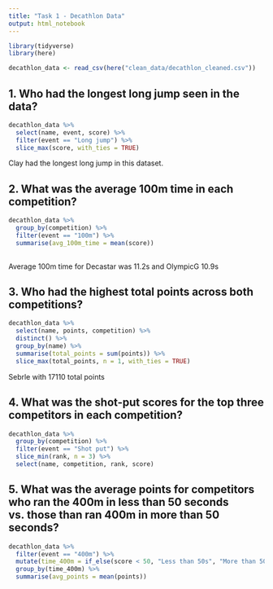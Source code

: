 ```yaml
---
title: "Task 1 - Decathlon Data"
output: html_notebook
---
```



```r
library(tidyverse)
library(here)
```

```r
decathlon_data <- read_csv(here("clean_data/decathlon_cleaned.csv"))
```


## 1. Who had the longest long jump seen in the data?

```r
decathlon_data %>%
  select(name, event, score) %>%
  filter(event == "Long jump") %>%
  slice_max(score, with_ties = TRUE)
```
Clay had the longest long jump in this dataset.


## 2. What was the average 100m time in each competition?

```r
decathlon_data %>%
  group_by(competition) %>%
  filter(event == "100m") %>%
  summarise(avg_100m_time = mean(score))
  
```
Average 100m time for Decastar was 11.2s and OlympicG 10.9s


## 3. Who had the highest total points across both competitions?

```r
decathlon_data %>%
  select(name, points, competition) %>%
  distinct() %>%
  group_by(name) %>%
  summarise(total_points = sum(points)) %>%
  slice_max(total_points, n = 1, with_ties = TRUE)
```
Sebrle with 17110 total points


## 4. What was the shot-put scores for the top three competitors in each competition?

```r
decathlon_data %>%
  group_by(competition) %>%
  filter(event == "Shot put") %>%
  slice_min(rank, n = 3) %>%
  select(name, competition, rank, score)
```

## 5. What was the average points for competitors who ran the 400m in less than 50 seconds vs. those than ran 400m in more than 50 seconds?

```r
decathlon_data %>%
  filter(event == "400m") %>%
  mutate(time_400m = if_else(score < 50, "Less than 50s", "More than 50s")) %>%
  group_by(time_400m) %>%
  summarise(avg_points = mean(points))
```

